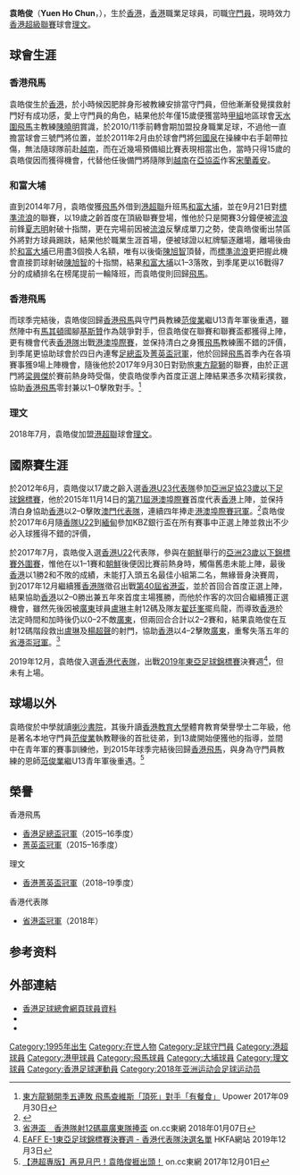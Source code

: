{{Infobox football biography
| name            = 袁皓俊 <br> Yuen Ho Chun
| image           = Yuen Ho Chun.JPG
| fullname        = 袁皓俊
| nickname        = 肥袁、阿袁
| birth_date      = {{birth date and age|1995|7|19}}
| birth_place     = {{HKG-1959}}
| height          = {{height|m=1.80}}
| position        = [[守門員|守門員]]
| currentclub     = [[理文足球會|理文]]
| clubnumber      =  88
| youthyears1     = 2008–2012
| youthclubs1     = 
| years1 = 2010–2018
| clubs1 = [[天水圍飛馬足球會|香港飛馬]] 
| caps1  = 21
| goals1 = 0
| years2 = 2014–2015
| clubs2 = → [[大埔足球會|和富大埔]]
| caps2  = 3
| goals2 = 0
| years3 = 2018–
| clubs3 = [[理文足球會|理文]]
| caps3  = 23
| goals3 = 0
| nationalyears1 = 2016
| nationalteam1  = [[香港20歲以下足球代表隊|香港U21]]
| nationalcaps1  = 1
| nationalgoals1 = 0
| nationalyears2 = 2017
| nationalteam2  = [[香港奧運足球代表隊|香港U22]]
| nationalcaps2  = 3
| nationalgoals2 = 0
| nationalyears3 = 2015–2018
| nationalteam3  = [[香港奧運足球代表隊|香港U23]]
| nationalcaps3  = 6
| nationalgoals3 = 0
| pcupdate = 2020-10-11
| ntupdate = 
}}

'''袁皓俊'''（'''Yuen Ho Chun'''，{{bd|1995年|7月19日|||Y袁}}），生於[[香港|香港]]，[[香港|香港]]職業足球員，司職[[守門員|守門員]]，現時效力[[香港超級聯賽|香港超級聯賽]]球會[[理文足球會|理文]]。

==球會生涯==
=== 香港飛馬 ===
袁皓俊生於[[香港|香港]]，於小時候因肥胖身形被教練安排當守門員，但他漸漸發覺撲救射門好有成功感，愛上守門員的角色，結果他於年僅15歲便獲當時[[香港甲組足球聯賽|甲組]]地區球會[[香港飛馬足球會|天水圍飛馬]]主教練[[陳曉明|陳曉明]]賞識，於2010/11季前轉會期加盟投身職業足球，不過他一直擔當球會三號門將位置，並於2011年2月由於球會門將[[何國泉|何國泉]]在操練中右手韌帶拉傷，無法隨球隊前赴[[越南|越南]]，而在近幾場預備組比賽表現相當出色，當時只得15歲的袁皓俊因而獲得機會，代替他任後備門將隨隊到[[越南|越南]]在[[2011年亞洲足協盃|亞協盃]]作客[[乂安藍江足球俱樂部|宋蘭義安]]。

=== 和富大埔 ===
直到2014年7月，袁皓俊獲[[香港飛馬足球會|飛馬]]外借到[[港超聯|港超聯]]升班馬[[大埔足球會|和富大埔]]，並在9月21日對[[香港流浪足球會|標準流浪]]的聯賽，以19歲之齡首度在頂級聯賽登場，惟他於只是開賽3分鐘便被[[香港流浪足球會|流浪]]前鋒[[夏志明|夏志明]]射破十指關，更在完場前因被[[香港流浪足球會|流浪]]反擊成單刀之勢，使袁皓俊衝出禁區外將對方球員踢趺，結果他於職業生涯首場，便被球證以紅牌驅逐離場，離場後由於[[大埔足球會|和富大埔]]已用盡3個換人名額，唯有以後衛[[陳旭智|陳旭智]]頂替，而[[香港流浪足球會|標準流浪]]更把握此機會直接罰球射破[[陳旭智|陳旭智]]的十指關，結果[[大埔足球會|和富大埔]]以1–3落敗，到季尾更以16戰得7分的成績排名在榜尾提前一輪降班，而袁皓俊則回歸[[香港飛馬足球會|飛馬]]。

=== 香港飛馬 ===
而球季完結後，袁皓俊回歸[[香港飛馬足球會|香港飛馬]]與守門員教練[[范俊業|范俊業]]繼U13青年軍後重遇，雖然陣中有[[馬其頓國家足球隊|馬其頓]]國腳[[基斯贊·路莫斯基|基斯贊]]作為競爭對手，但袁皓俊在聯賽和聯賽盃都獲得上陣，更有機會代表[[香港足球代表隊|香港隊]]出戰[[港澳埠際賽|港澳埠際賽]]，並保持清白之身獲[[香港飛馬足球會|飛馬]]教練團不錯的評價，到季尾更協助球會於四日內連奪[[2015–16年香港足總盃|足總盃]]及[[2015–16年香港菁英盃|菁英盃冠軍]]，他於回歸[[香港飛馬足球會|飛馬]]首季內在各項賽事獲9場上陣機會，隨後他於2017年9月30日對勁旅[[東方足球隊|東方龍獅]]的聯賽，由於正選門將[[梁興傑|梁興傑]]於賽前熱身時受傷，使袁皓俊季內首度正選上陣結果憑多次精彩撲救，協助[[香港飛馬足球會|香港飛馬]]零封兼以1–0擊敗對手。<ref>[https://www.upower.com.hk/article/108501-%E6%9D%B1%E6%96%B9%E9%BE%8D%E7%8D%85%E9%96%8B%E5%AD%A3%E4%BA%94%E9%80%A3%E6%95%97-%E9%A3%9B%E9%A6%AC%E6%9F%A5%E7%B6%AD%E6%96%AF%E3%80%8C%E9%A0%82%E6%AD%BB%E3%80%8D%E5%B0%8D%E6%89%8B%E3%80%8C%E6%9C%89 東方龍獅開季五連敗 飛馬查維斯「頂死」對手「有餐食」] {{Wayback|url=https://www.upower.com.hk/article/108501-%E6%9D%B1%E6%96%B9%E9%BE%8D%E7%8D%85%E9%96%8B%E5%AD%A3%E4%BA%94%E9%80%A3%E6%95%97-%E9%A3%9B%E9%A6%AC%E6%9F%A5%E7%B6%AD%E6%96%AF%E3%80%8C%E9%A0%82%E6%AD%BB%E3%80%8D%E5%B0%8D%E6%89%8B%E3%80%8C%E6%9C%89 |date=20180622164915 }} Upower 2017年09月30日</ref>

=== 理文 ===
2018年7月，袁皓俊加盟[[港超聯|港超聯]]球會[[理文足球會|理文]]。

==國際賽生涯==
於2012年6月，袁皓俊以17歲之齡入選[[香港奧運足球代表隊|香港U23代表隊]]參加[[亞足聯U23錦標賽|亞洲足協23歲以下足球錦標賽]]，他於2015年11月14日的[[港澳埠際賽|第71屆港澳埠際賽]]首度代表[[香港足球代表隊|香港]]上陣，並保持清白身協助[[香港足球代表隊|香港]]以2–0擊敗[[澳門足球代表隊|澳門代表隊]]，連續四年捧走[[港澳埠際賽|港澳埠際賽冠軍]]。<ref>{{cite newspaper|url=http://paper.wenweipo.com/2015/11/15/SP1511150033.htm|title=贏澳門兩球 港足埠際賽四連霸|newspaper=[[文汇报_(香港)|文匯報]]|date=2015年11月15日|accessdate=2016年2月25日|archive-date=2016年3月4日|archive-url=https://web.archive.org/web/20160304074005/http://paper.wenweipo.com/2015/11/15/SP1511150033.htm|dead-url=no}}</ref>袁皓俊於2017年6月隨[[香港奧運足球代表隊|香隊U22]]到[[緬甸|緬甸]]參加KBZ銀行盃在所有賽事中正選上陣並救出不少必入球獲得不錯的評價，

於2017年7月，袁皓俊入選[[香港奧運足球代表隊|香港U22]]代表隊，參與在[[朝鮮|朝鮮]]舉行的[[2018年亞足聯U-23錦標賽資格賽|亞洲23歲以下錦標賽外圍賽]]，惟他在以1–1賽和[[朝鮮23歲以下國家足球隊|朝鮮]]後便因比賽前熱身時，觸傷舊患未能上陣，最後[[香港奧運足球代表隊|香港]]以1勝2和不敗的成績，未能打入頭五名最佳小組第二名，無緣晉身決賽周，到2017年12月繼續獲[[香港足球代表隊|香港隊]]徵召出戰[[第40屆省港盃|第40屆省港盃]]，並於首回合首度正選上陣，結果協助[[香港足球代表隊|香港]]以2–0勝出兼五年來首度主場獲勝，而他於作客的次回合繼續獲正選機會，雖然先後因被[[廣東省|廣東]]球員[[盧琳|盧琳]]主射12碼及隊友[[翟廷峯|翟廷峯]]擺烏龍，而導致[[香港足球代表隊|香港]]於法定時間和加時後仍以0–2不敵[[廣東省|廣東]]，但兩回合合計以2–2賽和，結果袁皓俊在互射12碼階段救出[[盧琳|盧琳]]及[[楊超聲|楊超聲]]的射門，協助[[香港足球代表隊|香港]]以4–2擊敗[[廣東省|廣東]]，重奪失落五年的[[第40屆省港盃|省港盃冠軍]]。<ref>[http://hk.on.cc/hk/bkn/cnt/sport/20180107/bkn-20180107180933907-0107_00882_001.html 省港盃　香港隊射12碼贏廣東隊捧盃] {{Wayback|url=http://hk.on.cc/hk/bkn/cnt/sport/20180107/bkn-20180107180933907-0107_00882_001.html |date=20180107175024 }} on.cc東網 2018年01月07日</ref>

2019年12月，袁皓俊入選[[香港足球代表隊|香港代表隊]]，出戰[[2019年東亞足球錦標賽|2019年東亞足球錦標賽]]決賽週<ref>[https://www.hkfa.com/news_details2/17555 EAFF E-1東亞足球錦標賽決賽週 - 香港代表隊決選名單] {{Wayback|url=https://www.hkfa.com/news_details2/17555 |date=20210214205350 }} HKFA網站 2019年12月3日</ref>，但未有上場。

==球場以外==
袁皓俊於中學就讀[[喇沙書院|喇沙書院]]，其後升讀[[香港教育大學|香港教育大學]]體育教育榮譽學士二年級，他是著名本地守門員[[范俊業|范俊業]]執教鞭後的首批徒弟，到13歲開始便獲他的指導，並間中在青年軍的賽事訓練他，到2015年球季完結後回歸[[香港飛馬足球會|香港飛馬]]，與身為守門員教練的恩師[[范俊業|范俊業]]繼U13青年軍後重遇。<ref>[http://hk.on.cc/hk/bkn/cnt/sport/20171130/bkn-20171130232520138-1130_00882_001.html 【港超專版】再見月巴！袁皓俊捱出頭！] {{Wayback|url=http://hk.on.cc/hk/bkn/cnt/sport/20171130/bkn-20171130232520138-1130_00882_001.html |date=20171201182634 }} on.cc東網 2017年12月01日</ref>

==榮譽==
;香港飛馬
* [[2015–16年香港足總盃|香港足總盃冠軍]]（2015–16季度）
* [[2015–16年香港菁英盃|菁英盃冠軍]]（2015–16季度）
;理文
* [[2018–19年香港菁英盃|香港菁英盃冠軍]]（2018–19季度）
;香港代表隊
* [[第40屆省港盃|省港盃冠軍]]（2018年）

==参考资料==
{{Reflist}}

==外部連結==
* [http://hkfa.com/zh-hk/player_view.php?player_id=10202 香港足球總會網頁球員資料]{{Wayback|url=http://hkfa.com/zh-hk/player_view.php?player_id=10202 |date=20101122233856 }}
* {{facebook|104939236259384}}
* {{instagram|yuenhochun}}
{{模板:理文球員名單}}
{{DEFAULTSORT:Yuen Ho Chun}}
[[Category:1995年出生|Category:1995年出生]]
[[Category:在世人物|Category:在世人物]]
[[Category:足球守門員|Category:足球守門員]]
[[Category:港超球員|Category:港超球員]]
[[Category:港甲球員|Category:港甲球員]]
[[Category:飛馬球員|Category:飛馬球員]]
[[Category:大埔球員|Category:大埔球員]]
[[Category:理文球員|Category:理文球員]]
[[Category:香港足球運動員|Category:香港足球運動員]]
[[Category:2018年亚洲运动会足球运动员|Category:2018年亚洲运动会足球运动员]]